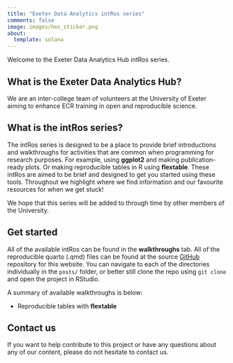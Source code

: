 ```yaml
---
title: "Exeter Data Analytics intRos series"
comments: false
image: images/hex_sticker.png
about:
  template: solana
---
```


Welcome to the Exeter Data Analytics Hub intRos series.

## What is the Exeter Data Analytics Hub?

We are an inter-college team of volunteers at the University of Exeter aiming to enhance ECR training in open and reproducible science.

## What is the intRos series?

The intRos series is designed to be a place to provide brief introductions and walkthroughs for activities that are common when programming for research purposes. For example, using **ggplot2** and making publication-ready plots. Or making reproducible tables in R using **flextable**. These intRos are aimed to be brief and designed to get you started using these tools. Throughout we highlight where we find information and our favourite resources for when we get stuck!

We hope that this series will be added to through time by other members of the University.

## Get started

All of the available intRos can be found in the **walkthroughs** tab. All of the reproducible quarto (.qmd) files can be found at the source [GitHub](https://github.com/exeter-data-analytics/intRos) repository for this website. You can navigate to each of the directories individually in the `posts/` folder, or better still clone the repo using `git clone` and open the project in RStudio. 

A summary of available walkthroughs is below:

- Reproducible tables with **flextable**


## Contact us

If you want to help contribute to this project or have any questions about any of our content, please do not hesitate to contact us.
